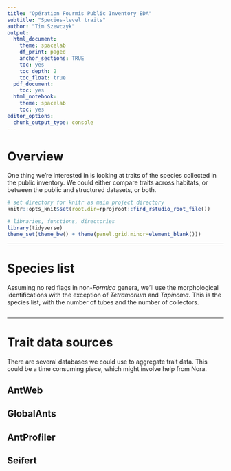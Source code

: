 ```yaml
---
title: "Opération Fourmis Public Inventory EDA"
subtitle: "Species-level traits"
author: "Tim Szewczyk"
output:
  html_document:
    theme: spacelab
    df_print: paged
    anchor_sections: TRUE
    toc: yes
    toc_depth: 2
    toc_float: true
  pdf_document:
    toc: yes
  html_notebook:
    theme: spacelab
    toc: yes
editor_options: 
  chunk_output_type: console
---
```



# Overview  
One thing we're interested in is looking at traits of the species collected in the public inventory. We could either compare traits across habitats, or between the public and structured datasets, or both. 


```r
# set directory for knitr as main project directory
knitr::opts_knit$set(root.dir=rprojroot::find_rstudio_root_file())
```

```r
# libraries, functions, directories
library(tidyverse)
theme_set(theme_bw() + theme(panel.grid.minor=element_blank()))
```




----------




# Species list  

Assuming no red flags in non-*Formica* genera, we'll use the morphological identifications with the exception of *Tetramorium* and *Tapinoma*. This is the species list, with the number of tubes and the number of collectors.  
```r

```




----------




# Trait data sources  

There are several databases we could use to aggregate trait data. This could be a time consuming piece, which might involve help from Nora. 

## AntWeb  


## GlobalAnts  


## AntProfiler  


## Seifert  


